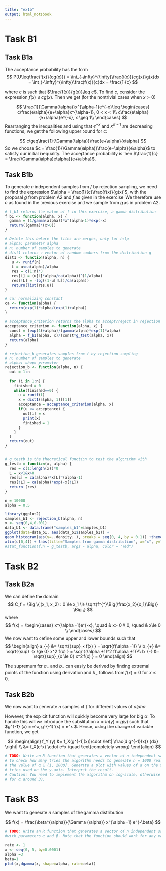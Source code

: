 ```yaml
---
title: "ex1b"
output: html_notebook
---
```


# Task B1
## Task B1a

The acceptance probability has the form
$$
P(U\leq\frac{f(x)}{cg(x)}) = \int_{-\infty}^{\infty}\frac{f(x)}{cg(x)}g(x)dx = \int_{-\infty}^{\infty}\frac{f(x)}{c}dx = \frac{1}{c}
$$

where $c$ is such that $\frac{f(x)}{g(x)}\leq c$. To find $c$, consider the expression $f(x)\leq cg(x)$. Then we get (for the nontrivial cases when $x>0$)

$$
\frac{1}{\Gamma(\alpha)}x^{\alpha-1}e^{-x}\leq \begin{cases}
c\frac{e\alpha}{e+\alpha}x^{\alpha-1}, 0 < x < 1\\
c\frac{e\alpha}{e+\alpha}e^{-x}, x \geq 1\\
\end{cases}
$$
Rearranging the inequalities and using that $e^{-x}$ and $x^{\alpha-1}$ are decreasing functions, we get the following upper bound for $c$:

$$
c\geq\frac{1}{\Gamma(\alpha)}\frac{e+\alpha}{e\alpha}
$$
So we choose $c = \frac{1}{\Gamma(\alpha)}\frac{e+\alpha}{e\alpha}$ to satisfy our initial inequality. The acceptance probability is then $\frac{1}{c} = \frac{\Gamma(\alpha)e\alpha}{e+\alpha}$.

## Task B1b
To generate $n$ independent samples from $f$ by rejection sampling, we need to find the expression $\alpha = \frac{1}{c}\frac{f(x)}{g(x)}$, with the proposal $g$ from problem A2 and $f$ as given in the exercise. We therefore use $c$ as found in the previous exercise and we sample from $g$ as in problem A2. 
```r
# f_b1 returns the value of f in this exercise, a gamma distribution
f_b1 <- function(alpha, x) {
  gamma = (1/gamma(alpha))*x^(alpha-1)*exp(-x)
  return((gamma)*(x>0))
}

# Delete this before the files are merges, only for help 
# alpha: parameter alpha
# n: number of samples to generate
# dist1 returns a vector of random numbers from the distribution g
dist1 <- function(alpha, n) {
   u <- runif(n)
   L = u<ca(alpha)/alpha
   res = c(1:n)*0
   res[L] = (u[L]*alpha/ca(alpha))^(1/alpha)
   res[!L] = -log((1-u[!L])/ca(alpha))
   return(list(res,u))
}

# ca: normalizing constant
ca <- function(alpha) {
  return(exp(1)*alpha/(exp(1)+alpha))
}

# acceptance_criterion returns the alpha to accept/reject in rejection sampling
acceptance_criterion <- function(alpha, x) {
  const = (exp(1)+alpha)/(gamma(alpha)*exp(1)*alpha)
  alpha = f_b1(alpha, x)/(const*g_test(alpha, x))
  return(alpha)
}

# rejection_b generates samples from f by rejection sampling
# n: number of samples to generate
# alpha: shape parameter 
rejection_b <- function(alpha, n) {
  out = 1:n
  
  for (i in 1:n) {
    finished = 0
    while(finished==0) {
      u = runif(1)
      x = dist1(alpha, 1)[[1]]
      acceptance = acceptance_criterion(alpha, x)
      if(u <= acceptance) {
        out[i] = x
        print(x)
        finished = 1
      }
    }
  }
  return(out)
}


# g_testb is the theoretical function to test the algorithm with 
g_testb = function(x, alpha) {
  res = c(1:length(x))*0
  L = x<1&x>0
  res[L] = ca(alpha)*x[L]^(alpha-1)
  res[!L] = ca(alpha)*exp(-x[!L])
  return (res)
}

n = 10000
alpha = 0.5

library(ggplot2)
samples_b1 <- rejection_b(alpha, n)
x <- seq(0,4,0.001)
data_b1 <- data.frame("samples_b1"=samples_b1)
ggplot(data=data_b1, aes(data_b1$samples_b1)) +
geom_histogram(aes(y=..density..), breaks = seq(0, 4, by = 0.1)) +theme(plot.title = element_text(hjust = 0.5))+
xlim(c(0,4)) + labs(title="Samples from gamma distribution", x="x", y="Density") #+
#stat_function(fun = g_testb, args = alpha, color = "red")

```

# Task B2
## Task B2a

We can define the domain 
$$
C_f = \Big \{ (x_1, x_2) : 0 \le x_1 \le \sqrt{f^{*}\Big(\frac{x_2}{x_1}\Big)}  \Big \}
$$
where 
$$
f(x) =
\begin{cases}
x^{\alpha -1}e^{-x}, \quad & x> 0 \\
0, \quad & x\le 0 \\
\end{cases}
$$ We now want to define some upper and lower bounds such that 
$$
\begin{align}
a_{-} &= \sqrt{{sup}_x f(x)  } = \sqrt{f(\alpha -1)} \\ 
b_{+} &= \sqrt{{sup}_{x \ge 0} x^2 f(x)  } = \sqrt{(\alpha +1)^2 f(\alpha +1)}\\
b_{-} &= \sqrt{{sup}_{x \le 0} x^2 f(x)  } = 0
\end{align}
$$

The supremum for $a_{-}$ and $b_{+}$ can easily be derived by finding extremal points of the function using derivation and $b_{-}$ follows from $f(x) = 0$ for $x\le 0$.

## Task B2b

We now want to generate $n$ samples of $f$ for different values of $alpha$ 

However, the explicit function will quickly become very large for big $\alpha$. To handle this will we introduce the substitution $x = ln(y) = g(y)$ such that $g^{-1} (x) = e^x,  g^{-1}`(x) = e^x $. Hence, using the change of variable function, we get

$$
\begin{align}
f_Y (y) &= f_X(g^{-1}(x))\cdot \left| \frac{d g^{-1}(x)} {dx} \right| \\
  &= f_X(e^x) \cdot  e^x  \quad \text{completely wrong}
\end{align}
$$

```r
# TODO: Write an R function that generates a vector of n independent samples from f. Use the function
# to check how many tries the algorithm needs to generate n = 1000 realisations depending on
# the value of α ∈ (1, 2000]. Generate a plot with values of α on the x-axis and the number of
# tries used on the y-axis. Interpret the result.
# Caution: You need to implement the algorithm on log-scale, otherwise you will get NAs already
# for α around 30.
```


# Task B3


We want to generate $n$ samples of the gamma distribution

$$
f(x) = \frac{\beta^{\alpha}}{\Gamma (\alpha)} x^{\alpha -1} e^{-\beta}
$$



```r
# TODO: Write an R function that generates a vector of n independent samples from a gamma distribution
#with parameters α and β. Note that the function should work for any values α > 0 and β > 0,

rate <- 1 
x <- seq(0, 5, by=0.0001)  
alpha =3
beta=1
plot(x,dgamma(x, shape=alpha, rate=beta))

```


